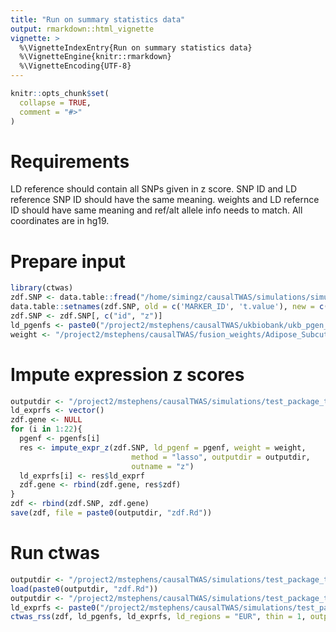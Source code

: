 ```yaml
---
title: "Run on summary statistics data"
output: rmarkdown::html_vignette
vignette: >
  %\VignetteIndexEntry{Run on summary statistics data}
  %\VignetteEngine{knitr::rmarkdown}
  %\VignetteEncoding{UTF-8}
---
```


```r
knitr::opts_chunk$set(
  collapse = TRUE,
  comment = "#>"
)
```
# Requirements

LD reference should contain all SNPs given in z score. SNP ID and LD reference SNP ID should have the same meaning. weights and LD refernce ID should have same meaning and ref/alt allele info needs to match. All coordinates are in hg19.

# Prepare input

```r
library(ctwas)
zdf.SNP <- data.table::fread("/home/simingz/causalTWAS/simulations/simulation_ashtest_20201001/20201001-1-1.snpgwas.txt.gz", header =T)
data.table::setnames(zdf.SNP, old = c('MARKER_ID', 't.value'), new = c('id', 'z'))
zdf.SNP <- zdf.SNP[, c("id", "z")]
ld_pgenfs <- paste0("/project2/mstephens/causalTWAS/ukbiobank/ukb_pgen_s40.22/ukb_chr", 1:22, "_s40.22_thinned.pgen")
weight <- "/project2/mstephens/causalTWAS/fusion_weights/Adipose_Subcutaneous"
```

# Impute expression z scores
```r
outputdir <- "/project2/mstephens/causalTWAS/simulations/test_package_temp"
ld_exprfs <- vector()
zdf.gene <- NULL
for (i in 1:22){
  pgenf <- pgenfs[i]
  res <- impute_expr_z(zdf.SNP, ld_pgenf = pgenf, weight = weight,
                           method = "lasso", outputdir = outputdir,
                           outname = "z")
  ld_exprfs[i] <- res$ld_exprf
  zdf.gene <- rbind(zdf.gene, res$zdf)
}
zdf <- rbind(zdf.SNP, zdf.gene)
save(zdf, file = paste0(outputdir, "zdf.Rd"))
```

# Run ctwas 
```r
outputdir <- "/project2/mstephens/causalTWAS/simulations/test_package_temp"
load(paste0(outputdir, "zdf.Rd"))
outputdir <- "/project2/mstephens/causalTWAS/simulations/test_package_temp"
ld_exprfs <- paste0("/project2/mstephens/causalTWAS/simulations/test_package_temp/z_chr", 1:22, ".expr.gz")
ctwas_rss(zdf, ld_pgenfs, ld_exprfs, ld_regions = "EUR", thin = 1, outputdir = outputdir, outname = "z", ncore = 14)
```
